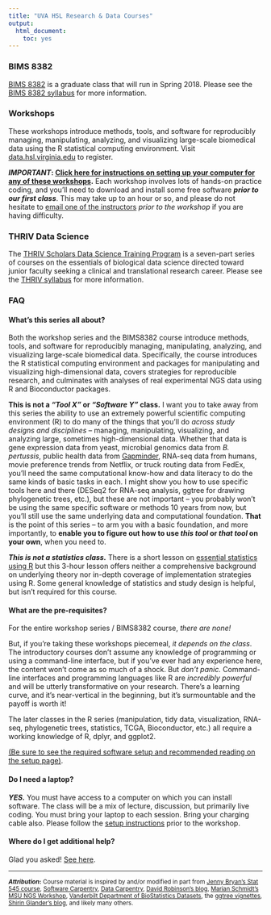 ```yaml
---
title: "UVA HSL Research & Data Courses"
output: 
  html_document:
    toc: yes
---
```


### BIMS 8382

[BIMS 8382](bims8382.html) is a graduate class that will run in Spring 2018. Please see the [BIMS 8382 syllabus](bims8382.html) for more information.

### Workshops

These workshops introduce methods, tools, and software for reproducibly managing, manipulating, analyzing, and visualizing large-scale biomedical data using the R statistical computing environment. Visit [data.hsl.virginia.edu](http://data.hsl.virginia.edu/) to register.

**_IMPORTANT_: [Click here for instructions on setting up your computer for any of these workshops](setup.html).** Each workshop involves lots of hands-on practice coding, and you'll need to download and install some free software **_prior to our first class_**. This may take up to an hour or so, and please do not hesitate to [email one of the instructors](people.html) _prior to the workshop_ if you are having difficulty.

### THRIV Data Science

The [THRIV Scholars Data Science Training Program](thriv.html) is a seven-part series of courses on the essentials of biological data science directed toward junior faculty seeking a clinical and translational research career. Please see the [THRIV syllabus](thriv.html) for more information.


### FAQ

#### What's this series all about? 

Both the workshop series and the BIMS8382 course introduce methods, tools, and software for reproducibly managing, manipulating, analyzing, and visualizing large-scale biomedical data. Specifically, the course introduces the R statistical computing environment and packages for manipulating and visualizing high-dimensional data, covers strategies for reproducible research, and culminates with analyses of real experimental NGS data using R and Bioconductor packages.

**This is not a _"Tool X"_ or _"Software Y"_ class.** I want you to take away from this series the ability to use an extremely powerful scientific computing environment (R) to do many of the things that you'll do _across study designs and disciplines_ -- managing, manipulating, visualizing, and analyzing large, sometimes high-dimensional data. Whether that data is gene expression data from yeast, microbial genomics data from _B. pertussis_, public health data from [Gapminder](http://www.gapminder.org/), RNA-seq data from humans, movie preference trends from Netflix, or truck routing data from FedEx, you'll need the same computational know-how and data literacy to do the same kinds of basic tasks in each. I might show you how to use specific tools here and there (DESeq2 for RNA-seq analysis, ggtree for drawing phylogenetic trees, etc.), but these are not important -- you probably won't be using the same specific software or methods 10 years from now, but you'll still use the same underlying data and computational foundation. **That** is the point of this series -- to arm you with a basic foundation, and more importantly, to **enable you to figure out how to use _this tool_ or _that tool_ on your own**, when you need to.

**_This is not a statistics class._** There is a short lesson on [essential statistics using R](r-stats.html) but this 3-hour lesson offers neither a comprehensive background on underlying theory nor in-depth coverage of implementation strategies using R. Some general knowledge of statistics and study design is helpful, but isn't required for this course.


#### What are the pre-requisites?

For the entire workshop series / BIMS8382 course, _there are none!_

But, if you're taking these workshops piecemeal, _it depends on the class_. The introductory courses don't assume any knowledge of programming or using a command-line interface, but if you've ever had any experience here, the content won't come as so much of a shock. But _don't panic._ Command-line interfaces and programming languages like R are _incredibly powerful_ and will be utterly transformative on your research. There's a learning curve, and it's near-vertical in the beginning, but it's surmountable and the payoff is worth it!

The later classes in the R series (manipulation, tidy data, visualization, RNA-seq, phylogenetic trees, statistics, TCGA, Bioconductor, etc.) all require a working knowledge of R, dplyr, and ggplot2.

 [(Be sure to see the required software setup and recommended reading on the setup page)](setup.html).

<!-- 
## Can I audit this course?

Yes! However, **_you will be expected to attend every class meeting, participate in coding exercises during class, and complete any and all assignments_**, just as if you are taking the course for credit. 

**_UPDATE Feb 9 2016_**: The class is currently full.

[Click here to register to request to audit](https://docs.google.com/forms/d/1tHO-X4DupnHgIEsUei0K3kX5_UfLRK-y2KfxmxC6Ux0/viewform). The first day of the course is Monday, Feb 15, 2016. One week prior to the course starting, I will allow anyone who's requested to audit into the course, giving priority to people registering for credit. There are still plenty of seats open, so good chances you'll be able to get in.
-->

<!--
## Where will the class meet?

Carter Classroom, Health Sciences Library room 1211. This is downstairs one floor to the right (across the hall from Stephen Turner's office).
-->

#### Do I need a laptop?

**_YES._** You must have access to a computer on which you can install software. The class will be a mix of lecture, discussion, but primarily live coding. You must bring your laptop to each session. Bring your charging cable also. Please follow the [setup instructions](setup.html) prior to the workshop.

#### Where do I get additional help?

Glad you asked! [See here](help.html).



----

<small>**_Attribution_:** Course material is inspired by and/or modified in part from [Jenny Bryan's Stat 545 course](http://stat545-ubc.github.io/), [Software Carpentry](http://software-carpentry.org/), [Data Carpentry](http://datacarpentry.org/), [David Robinson's blog](http://varianceexplained.org/), [Marian Schmidt's MSU NGS Workshop](https://github.com/marschmi/NGS2015_RMarkdown_Reproducibility), [Vanderbilt Department of BioStatistics Datasets](http://biostat.mc.vanderbilt.edu/wiki/Main/DataSets?CGISESSID=10713f6d891653ddcbb7ddbdd9cffb79), the [ggtree vignettes](http://bioconductor.org/packages/release/bioc/html/ggtree.html), [Shirin Glander's blog](https://shiring.github.io/machine_learning/2016/11/27/flu_outcome_ML_post), and likely many others.</small>